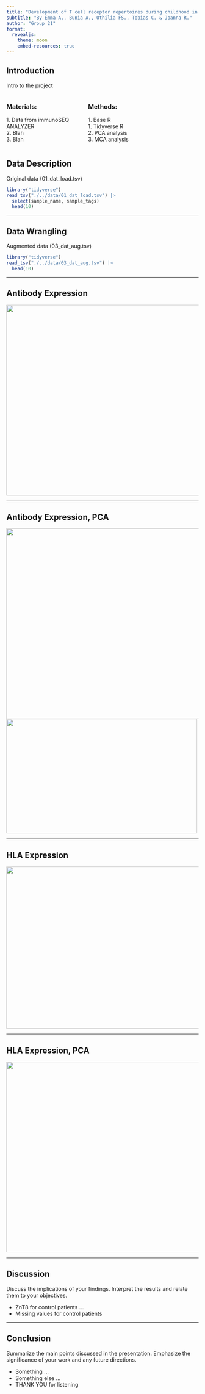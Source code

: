 ```yaml
---
title: "Development of T cell receptor repertoires during childhood in health and disease"
subtitle: "By Emma A., Bunia A., Othilia FS., Tobias C. & Joanna R."
author: "Group 21"
format:
  revealjs: 
    theme: moon
    embed-resources: true
---
```


## Introduction

Intro to the project

::: {.columns}
::: {.column width="40%"}
::: {.fragment}
### Materials:

[1.  Data from immunoSEQ ANALYZER]{.fragment .fade-in-then-semi-out}\
[2.  Blah]{.fragment .fade-in-then-semi-out}\
[3.  Blah]{.fragment .fade-in-then-semi-out}
:::
:::
::: {.column width="60%"}
::: {.fragment}
### Methods:

[[1. Base R]{.fragment .strike}]{.fragment .fade-in-then-semi-out} \
[1. Tidyverse R]{.fragment .fade-in-then-semi-out} \
[2. PCA analysis]{.fragment .fade-in-then-semi-out} \
[3. MCA analysis]{.fragment .fade-in-then-semi-out}
:::
:::
:::
## Data Description {.scrollable}

Original data (01_dat_load.tsv)
```r
library("tidyverse")
read_tsv("./../data/01_dat_load.tsv") |>
  select(sample_name, sample_tags)
  head(10)
```

------------------------------------------------------------------------

## Data Wrangling {.scrollable}

Augmented data (03_dat_aug.tsv)

```r
library("tidyverse")
read_tsv("./../data/03_dat_aug.tsv") |>
  head(10)
```

------------------------------------------------------------------------

## Antibody Expression

![](./../results/05_plot_1.png){width="800" height="500"}

------------------------------------------------------------------------

## Antibody Expression, PCA

![](./../results/06_plot_3.png){.absolute right="300" bottom="10" width="850" height="500"} ![](./../results/06_plot_2.png){.absolute left="600" top="10" width="500" height="300"}

------------------------------------------------------------------------

## HLA Expression

![](./../results/07_plot_1.png){width="900" height="425"}

------------------------------------------------------------------------

## HLA Expression, PCA

![](./../results/08_plot_1.png){.absolute width="850" height="500"}

------------------------------------------------------------------------

## Discussion

Discuss the implications of your findings. Interpret the results and relate them to your objectives.

::: incremental
-   ZnT8 for control patients ...
-   Missing values for control patients
:::

------------------------------------------------------------------------

## Conclusion

Summarize the main points discussed in the presentation. Emphasize the significance of your work and any future directions.

::: incremental
-   Something ...
-   Something else ...
-   THANK YOU for listening
:::
